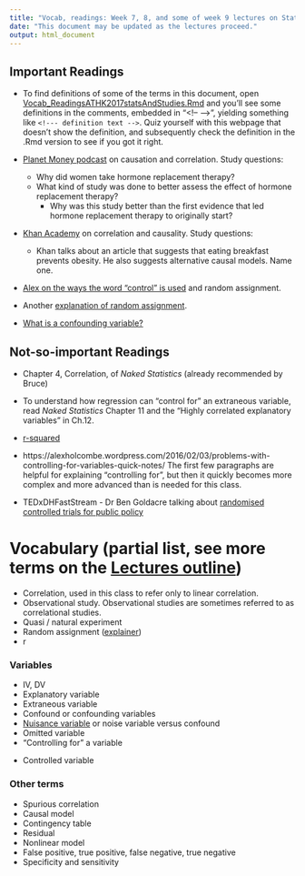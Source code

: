 ```yaml
---
title: "Vocab, readings: Week 7, 8, and some of week 9 lectures on Stats and Studies"
date: "This document may be updated as the lectures proceed."
output: html_document
---
```


## Important Readings

* To find definitions of some of the terms in this document, open [Vocab_ReadingsATHK2017statsAndStudies.Rmd](https://raw.githubusercontent.com/alexholcombe/teachingATHK/master/Vocab_ReadingsATHKstatsAndStudies.Rmd) and you'll see some definitions in the comments, embedded in "\<!-- \-->", yielding something like `<!--- definition text -->`. 
Quiz yourself with this webpage that doesn't show the definition, and subsequently check the definition in the .Rmd version to see if you got it right.  

* [Planet Money podcast](https://www.npr.org/transcripts/178635250) on causation and correlation. Study questions:
  * Why did women take hormone replacement therapy?
  * What kind of study was done to better assess the effect of hormone replacement therapy?
    * Why was this study better than the first evidence that led hormone replacement therapy to originally start?

* [Khan Academy](https://www.khanacademy.org/math/probability/scatterplots-a1/creating-interpreting-scatterplots/v/correlation-and-causality) on correlation and causality. Study questions:
  * Khan talks about an article that suggests that eating breakfast prevents obesity. He also suggests alternative causal models. Name one.

*  [Alex on the ways the word "control" is used](https://alexholcombe.github.io/teachingATHK/readings/controllingForVsControl.html) and random assignment.

* Another [explanation of random assignment](http://isps.yale.edu/node/16697).

* [What is a confounding variable?](http://www.statisticshowto.com/design-of-experiments/confounding-variable/)


<!-- Critical Thinking, by Paul and Elder -->

## Not-so-important Readings

* Chapter 4, Correlation, of *Naked Statistics* (already recommended by Bruce)

* To understand how regression can "control for" an extraneous variable, read *Naked Statistics* Chapter 11 and the “Highly correlated explanatory variables” in Ch.12.

* [r-squared](http://blog.minitab.com/blog/adventures-in-statistics/regression-analysis-how-do-i-interpret-r-squared-and-assess-the-goodness-of-fit)

* https://alexholcombe.wordpress.com/2016/02/03/problems-with-controlling-for-variables-quick-notes/ The first few paragraphs are helpful for explaining "controlling for", but then it quickly becomes more complex and more advanced than is needed for this class.

* TEDxDHFastStream - Dr Ben Goldacre talking about [randomised controlled trials for public policy](https://www.youtube.com/watch?v=RzRs7cPrrfE)

# Vocabulary (partial list, see more terms on the [Lectures outline](https://alexholcombe.github.io/teachingATHK/outline.html))

* Correlation, used in this class to refer only to linear correlation.
* Observational study. Observational studies are sometimes referred to as correlational studies.
<!-- Study that is NOT an experiment (no experimenter manipulation of critical variable, or random assignment of people to one of e.g. two groups) -->
* Quasi / natural experiment
* Random assignment ([explainer](http://isps.yale.edu/node/16697))
* r
<!-- * r-squared and shared variance
* Proportion of variance explained, shared variance
 Squaring r gives the proportion of variance explained by the line. "Shared variance" is a synonym.-->

### Variables
* IV, DV <!-- Independent variable, dependent variable. -->
* Explanatory variable
* Extraneous variable
<!-- When one compares two groups, one is seeking to determine the effect of an explanatory variable or variables. But extraneous variables are variables that also differ between the two groups. They may be confounds. -->
* Confound or confounding variables
<!-- Confounds are sometimes known as omitted variables in the context of observational studies or in the context of a statistical model like a regression. In experiment design, you might be interested in the effect of videogames on agression. You recruit a group of videogamers and another group of non-gamers and assess their agression level (somehow). You find that the videogamers are more agressive. Does this mean that videogaming causes agression? No, because you might have a confounding variable like age. Videogamers tend to be younger so your videogaming group may be younger than your non-gaming group. And, aggression levels decrease with age (and this was true even before videogames was invented), meaning that perhaps the only reason gamers are more violent is because they are younger. 
http://www.statisticshowto.com/design-of-experiments/confounding-variable/
-->
* [Nuisance variable](https://dictionary.apa.org/nuisance-variable) or noise variable versus confound
* Omitted variable
<!-- This term is used in the context of observational studies, where Bruce used it to refer to a problematic variable that in an experimental study would be referred to as
a "confound"-->
* "Controlling for" a variable 

<!--This was in Bruce and Alex's lectures and means a confound that you try to compensate for using statistics, to reveal the causal relationship between IV and DV without contamination by the confound. Usually happens in observational studies but can sometimes happen in experiments.
Also explained in https://alexholcombe.wordpress.com/2016/02/03/problems-with-controlling-for-variables-quick-notes/-->

* Controlled variable  
<!--In the Evidence tutorial, we used this to mean a variable that you ensure does not differ between the two groups in a simple experiment. This is in distinction to the independent variable, which is a variable you do want to differ between the two groups-->

### Other terms
* Spurious correlation
<!-- Correlation between X and Y that one might think is due to X causing Y, or Y causing X, but isn't -->
* Causal model
* Contingency table
* Residual
* Nonlinear model
* False positive, true positive, false negative, true negative
* Specificity and sensitivity

